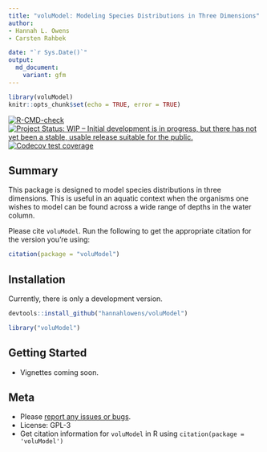 ```yaml
---
title: "voluModel: Modeling Species Distributions in Three Dimensions"
author:
- Hannah L. Owens
- Carsten Rahbek

date: "`r Sys.Date()`"
output:
  md_document:
    variant: gfm
---
```


```r
library(voluModel)
knitr::opts_chunk$set(echo = TRUE, error = TRUE)
```

<!-- badges: start -->
[![R-CMD-check](https://github.com/hannahlowens/voluModel/workflows/R-CMD-check/badge.svg)](https://github.com/hannahlowens/voluModel/actions)
[![Project Status: WIP – Initial development is in progress, but there has not yet been a stable, usable release suitable for the public.](https://www.repostatus.org/badges/latest/wip.svg)](https://www.repostatus.org/#wip)
[![Codecov test coverage](https://codecov.io/gh/hannahlowens/voluModel/branch/main/graph/badge.svg)](https://codecov.io/gh/hannahlowens/voluModel?branch=main)
<!-- badges: end -->

## Summary

This package is designed to model species distributions in three dimensions. This is useful in an aquatic context when the organisms one wishes to model can be found across a wide range of depths in the water column.

Please cite `voluModel`. Run the following to get the appropriate citation for the version you're using:

```r
citation(package = "voluModel")
```

## Installation

Currently, there is only a development version.

```r
devtools::install_github("hannahlowens/voluModel")
```

```r
library("voluModel")
```

## Getting Started

* Vignettes coming soon.

## Meta

* Please [report any issues or bugs](https://github.com/hannahlowens/voluModel/issues).
* License: GPL-3
* Get citation information for `voluModel` in R using `citation(package = 'voluModel')`
